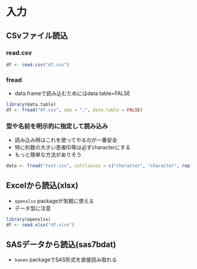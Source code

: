 # 入力

## CSvファイル読込

### read.csv

```r
df <- read.csv("df.csv")
```

### fread

- data.frameで読み込むためにはdata.table=FALSE

```r
library(data.table)
df <- fread("df.csv", sep = ",", data.table = FALSE)
```

### 型や名前を明示的に指定して読み込み

- 読み込み時はこれを使ってやるのが一番安全
- 特に桁数の大きい患者ID等は必ずcharacterにする
- もっと簡単な方法がありそう

```r
data <- fread("test.csv", colClasses = c("character", "character", rep("numeric",3), "character"), col.names = c("c1", "c2", "c3", "c4", "c5", "c6"))
```

## Excelから読込(xlsx)

- `openxlsx` packageが気軽に使える
- データ型に注意

```r
library(openxlsx)
df <- read.xlsx("df.xlsx")
```

## SASデータから読込(sas7bdat)

- `haven` packageでSAS形式を直接読み取れる
